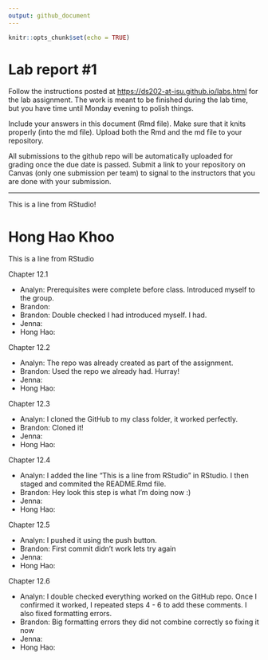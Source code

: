 ```yaml
---
output: github_document
---
```


<!-- README.md is generated from README.Rmd. Please edit the README.Rmd file -->

```r
knitr::opts_chunk$set(echo = TRUE)
```

# Lab report #1

Follow the instructions posted at <https://ds202-at-isu.github.io/labs.html> for the lab assignment. The work is meant to be finished during the lab time, but you have time until Monday evening to polish things.

Include your answers in this document (Rmd file). Make sure that it knits properly (into the md file). Upload both the Rmd and the md file to your repository.

All submissions to the github repo will be automatically uploaded for grading once the due date is passed. Submit a link to your repository on Canvas (only one submission per team) to signal to the instructors that you are done with your submission.

------------------------------------------------------------------------
This is a line from RStudio!\

# Hong Hao Khoo

This is a line from RStudio

Chapter 12.1


-   Analyn: Prerequisites were complete before class. Introduced myself to the group.
-   Brandon:
-   Brandon: Double checked I had introduced myself. I had.
-   Jenna:
-   Hong Hao:

Chapter 12.2

-   Analyn: The repo was already created as part of the assignment.
-   Brandon: Used the repo we already had. Hurray!
-   Jenna:
-   Hong Hao:

Chapter 12.3

-   Analyn: I cloned the GitHub to my class folder, it worked perfectly.
-   Brandon: Cloned it!
-   Jenna:
-   Hong Hao:

Chapter 12.4

-   Analyn: I added the line "This is a line from RStudio" in RStudio. I then staged and commited the README.Rmd file.
-   Brandon: Hey look this step is what I'm doing now :)
-   Jenna:
-   Hong Hao:

Chapter 12.5

-   Analyn: I pushed it using the push button.
-   Brandon: First commit didn't work lets try again
-   Jenna:
-   Hong Hao:

Chapter 12.6

-   Analyn: I double checked everything worked on the GitHub repo. Once I confirmed it worked, I repeated steps 4 - 6 to add these comments. I also fixed formatting errors.
-   Brandon: Big formatting errors they did not combine correctly so fixing it now
-   Jenna:
-   Hong Hao:
